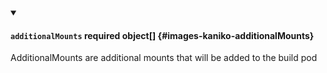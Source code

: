 


<details className="config-field" data-expandable="true" open>
<summary>

#### `additionalMounts` <span className="config-field-required" data-required="false">required</span> <span className="config-field-type">object[]</span> <span className="config-field-default"></span> <span className="config-field-enum"></span> {#images-kaniko-additionalMounts}

AdditionalMounts are additional mounts that will be added to the build pod

</summary>

<PartialAdditionalMountsreference />


</details>
